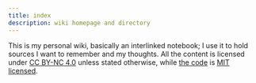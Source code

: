 ```yaml
---
title: index
description: wiki homepage and directory
---
```


This is my personal wiki, basically an interlinked notebook;
I use it to hold sources I want to remember and my thoughts.
All the content is licensed under [CC BY-NC 4.0][cc] unless stated otherwise,
while [the code][github] is [MIT licensed][license].

[cc]: https://creativecommons.org/licenses/by-nc/4.0/deed.en
[github]: https://github.com/woodalis/wiki.inforno.graphics
[license]: https://github.com/woodalis/wiki.inforno.graphics/blob/main/LICENSE

<Sitemap />